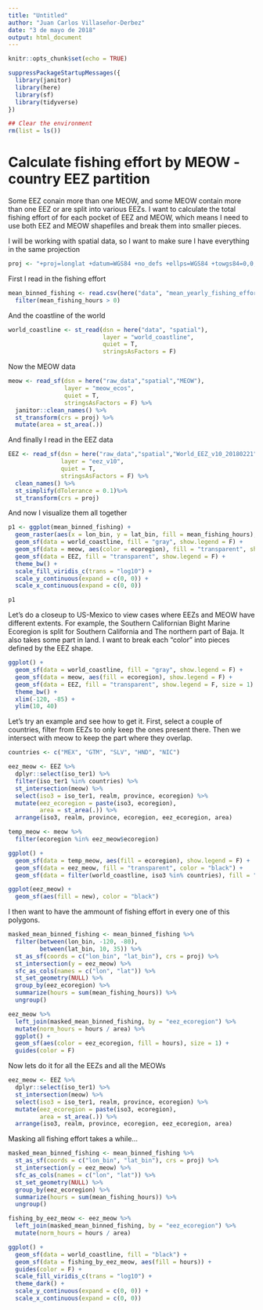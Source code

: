 ```yaml
---
title: "Untitled"
author: "Juan Carlos Villaseñor-Derbez"
date: "3 de mayo de 2018"
output: html_document
---
```


```r
knitr::opts_chunk$set(echo = TRUE)
```

```r
suppressPackageStartupMessages({
  library(janitor)
  library(here)
  library(sf)
  library(tidyverse)
})

## Clear the environment
rm(list = ls())
```

# Calculate fishing effort by MEOW - country EEZ partition

Some EEZ conain more than one MEOW, and some MEOW contain more than one EEZ or are split into various EEZs. I want to calculate the total fishing effort of for each pocket of EEZ and MEOW, which means I need to use both EEZ and MEOW shapefiles and break them into smaller pieces.

I will be working with spatial data, so I want to make sure I have everything in the same projection

```r
proj <- "+proj=longlat +datum=WGS84 +no_defs +ellps=WGS84 +towgs84=0,0,0"
```


First I read in the fishing effort

```r
mean_binned_fishing <- read.csv(here("data", "mean_yearly_fishing_effort.csv")) %>% 
  filter(mean_fishing_hours > 0)
```

And the coastline of the world

```r
world_coastline <- st_read(dsn = here("data", "spatial"),
                           layer = "world_coastline",
                           quiet = T,
                           stringsAsFactors = F)
```

Now the MEOW data

```r
meow <- read_sf(dsn = here("raw_data","spatial","MEOW"),
                layer = "meow_ecos",
                quiet = T,
                stringsAsFactors = F) %>% 
  janitor::clean_names() %>% 
  st_transform(crs = proj) %>% 
  mutate(area = st_area(.))
```

And finally I read in the EEZ data

```r
EEZ <- read_sf(dsn = here("raw_data","spatial","World_EEZ_v10_20180221"),
               layer = "eez_v10",
               quiet = T,
               stringsAsFactors = F) %>% 
  clean_names() %>% 
  st_simplify(dTolerance = 0.1)%>% 
  st_transform(crs = proj)
```


And now I visualize them all together

```r
p1 <- ggplot(mean_binned_fishing) +
  geom_raster(aes(x = lon_bin, y = lat_bin, fill = mean_fishing_hours), interpolate = T) +
  geom_sf(data = world_coastline, fill = "gray", show.legend = F) +
  geom_sf(data = meow, aes(color = ecoregion), fill = "transparent", show.legend = F) +
  geom_sf(data = EEZ, fill = "transparent", show.legend = F) +
  theme_bw() +
  scale_fill_viridis_c(trans = "log10") +
  scale_y_continuous(expand = c(0, 0)) +
  scale_x_continuous(expand = c(0, 0))

p1
```

Let's do a closeup to US-Mexico to view cases where EEZs and MEOW have different extents. For example, the Southern Californian Bight Marine Ecoregion is split for Southern California and The northern part of Baja. It also takes some part in land. I want to break each "color" into pieces defined by the EEZ shape.

```r
ggplot() +
  geom_sf(data = world_coastline, fill = "gray", show.legend = F) +
  geom_sf(data = meow, aes(fill = ecoregion), show.legend = F) +
  geom_sf(data = EEZ, fill = "transparent", show.legend = F, size = 1) +
  theme_bw() +
  xlim(-120, -85) +
  ylim(10, 40)
```

Let's try an example and see how to get it. First, select a couple of countries, filter from EEZs to only keep the ones present there. Then we intersect with meow to keep the part where they overlap.

```r
countries <- c("MEX", "GTM", "SLV", "HND", "NIC")

eez_meow <- EEZ %>% 
  dplyr::select(iso_ter1) %>% 
  filter(iso_ter1 %in% countries) %>%
  st_intersection(meow) %>% 
  select(iso3 = iso_ter1, realm, province, ecoregion) %>% 
  mutate(eez_ecoregion = paste(iso3, ecoregion),
         area = st_area(.)) %>% 
  arrange(iso3, realm, province, ecoregion, eez_ecoregion, area)
```

```r
temp_meow <- meow %>% 
  filter(ecoregion %in% eez_meow$ecoregion)

ggplot() +
  geom_sf(data = temp_meow, aes(fill = ecoregion), show.legend = F) +
  geom_sf(data = eez_meow, fill = "transparent", color = "black") +
  geom_sf(data = filter(world_coastline, iso3 %in% countries), fill = "gray", color = "black")
```

```r
ggplot(eez_meow) +
  geom_sf(aes(fill = new), color = "black")
```

I then want to have the ammount of fishing effort in every one of this polygons.

```r
masked_mean_binned_fishing <- mean_binned_fishing %>% 
  filter(between(lon_bin, -120, -80),
         between(lat_bin, 10, 35)) %>%
  st_as_sf(coords = c("lon_bin", "lat_bin"), crs = proj) %>% 
  st_intersection(y = eez_meow) %>%
  sfc_as_cols(names = c("lon", "lat")) %>% 
  st_set_geometry(NULL) %>% 
  group_by(eez_ecoregion) %>% 
  summarize(hours = sum(mean_fishing_hours)) %>% 
  ungroup()
```

```r
eez_meow %>% 
  left_join(masked_mean_binned_fishing, by = "eez_ecoregion") %>% 
  mutate(norm_hours = hours / area) %>% 
  ggplot() +
  geom_sf(aes(color = eez_ecoregion, fill = hours), size = 1) +
  guides(color = F)
```

Now lets do it for all the EEZs and all the MEOWs

```r
eez_meow <- EEZ %>% 
  dplyr::select(iso_ter1) %>% 
  st_intersection(meow) %>% 
  select(iso3 = iso_ter1, realm, province, ecoregion) %>% 
  mutate(eez_ecoregion = paste(iso3, ecoregion),
         area = st_area(.)) %>% 
  arrange(iso3, realm, province, ecoregion, eez_ecoregion, area)
```

Masking all fishing effort takes a while...

```r
masked_mean_binned_fishing <- mean_binned_fishing %>% 
  st_as_sf(coords = c("lon_bin", "lat_bin"), crs = proj) %>% 
  st_intersection(y = eez_meow) %>%
  sfc_as_cols(names = c("lon", "lat")) %>% 
  st_set_geometry(NULL) %>% 
  group_by(eez_ecoregion) %>% 
  summarize(hours = sum(mean_fishing_hours)) %>% 
  ungroup()
```

```r
fishing_by_eez_meow <- eez_meow %>% 
  left_join(masked_mean_binned_fishing, by = "eez_ecoregion") %>% 
  mutate(norm_hours = hours / area)

ggplot() +
  geom_sf(data = world_coastline, fill = "black") +
  geom_sf(data = fishing_by_eez_meow, aes(fill = hours)) +
  guides(color = F) +
  scale_fill_viridis_c(trans = "log10") +
  theme_dark() +
  scale_y_continuous(expand = c(0, 0)) +
  scale_x_continuous(expand = c(0, 0))
```











